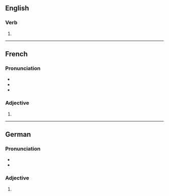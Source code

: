 ==English==

===Verb===
{{head|en|verb form}}

# {{en-third-person singular of|perplex}}

----

==French==

===Pronunciation===
* {{IPA|/pɛʁ.plɛks/|lang=fr}}
* {{homophones|perplexe|lang=fr}}
* {{hyphenation|per|plexes|lang=fr}}

===Adjective===
{{head|fr|adjective form}}

# {{plural of|perplexe|lang=fr}}

----

==German==

===Pronunciation===
* {{IPA|/pɛʁˈplɛksəs/|lang=de}}
* {{hyph|per|ple|xes|lang=de}}

===Adjective===
{{head|de|adjective form}}

# {{inflection of|de|perplex||nom//acc|s|n|str//mix}}